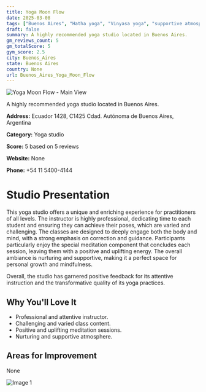 ```yaml
---
title: Yoga Moon Flow
date: 2025-03-08
tags: ["Buenos Aires", "Hatha yoga", "Vinyasa yoga", "supportive atmosphere", "Buenos Aires"]  
draft: false
summary: A highly recommended yoga studio located in Buenos Aires.
gm_reviews_count: 5
gm_totalScore: 5
gym_score: 2.5
city: Buenos_Aires
state: Buenos Aires
country: None
url: Buenos_Aires_Yoga_Moon_Flow
---
```


<div className="aspect-[16/9] relative my-8">
  <img 
    src="https://streetviewpixels-pa.googleapis.com/v1/thumbnail?panoid=QZtTFe7UPqEw0iw_SV23hQ&cb_client=maps_sv.tactile.gps&w=203&h=100&yaw=270.33786&pitch=0&thumbfov=100"
    alt="Yoga Moon Flow - Main View"
    className="object-cover absolute inset-0 w-full h-full rounded-lg"
  />
</div>

A highly recommended yoga studio located in Buenos Aires.

**Address:** Ecuador 1428, C1425 Cdad. Autónoma de Buenos Aires, Argentina

**Category:** Yoga studio

**Score:** 5 based on 5 reviews

**Website:** None

**Phone:** +54 11 5400-4144

# Studio Presentation

This yoga studio offers a unique and enriching experience for practitioners of all levels. The instructor is highly professional, dedicating time to each student and ensuring they can achieve their poses, which are varied and challenging. The classes are designed to deeply engage both the body and mind, with a strong emphasis on correction and guidance. Participants particularly enjoy the special meditation component that concludes each session, leaving them with a positive and uplifting energy. The overall ambiance is nurturing and supportive, making it a perfect space for personal growth and mindfulness.

Overall, the studio has garnered positive feedback for its attentive instruction and the transformative quality of its yoga practices.

## Why You'll Love It

- Professional and attentive instructor.
- Challenging and varied class content.
- Positive and uplifting meditation sessions.
- Nurturing and supportive atmosphere.

## Areas for Improvement

None

<div className="grid grid-cols-1 xl:grid-cols-2 gap-4 my-8">
<div className="aspect-[4/3] relative"><img src="https://lh5.googleusercontent.com/p/AF1QipNIqMbV9jFDjsaEYpW9w07auBBQ1FzvkIFicGiV=w1920-h1080-k-no" alt="Image 1" className="object-cover absolute inset-0 w-full h-full rounded-lg" /></div>
</div>